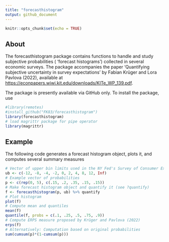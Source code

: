 ```yaml
---
title: "forecasthistogram"
output: github_document
---
```


```r
knitr::opts_chunk$set(echo = TRUE)
```

## About

The forecasthistogram package contains functions to handle and study subjective probabilities ( 'forecast histograms') collected in several economic surveys. The package accompanies the paper 'Quantifying subjective uncertainty in survey expectations' by Fabian Krüger and Lora Pavlova (2022), available at <https://econpapers.wiwi.kit.edu/downloads/KITe_WP_139.pdf>. 

The package is presently available via GitHub only. To install the package, use
```r
#library(remotes)
#install_github("FK83/forecasthistogram")
library(forecasthistogram)
# load magrittr package for pipe operator
library(magrittr) 
```

## Example

The following code generates a forecast histogram object, plots it, and computes several summary measures

```r
# Vector of upper bin limits used in the NY Fed's Survey of Consumer Expectations
ub <- c(-12, -8, -4, -2, 0, 2, 4, 8, 12, Inf)
# Example vector of probabilities
p <- c(rep(0, 5), c(.15, .2, .35, .15, .15))
# Make forecast histogram object and quantify it (see ?quantify)
f <- forecasthistogram(p, ub) %>% quantify
# Plot histogram
plot(f)
# Compute mean and quantiles
mean(f)
quantile(f, probs = c(.1, .25, .5, .75, .9))
# Compute ERPS measure proposed by Krüger and Pavlova (2022)
erps(f)
# Alternatively: Computation based on original probabilities
sum(cumsum(p)*(1-cumsum(p)))
```

